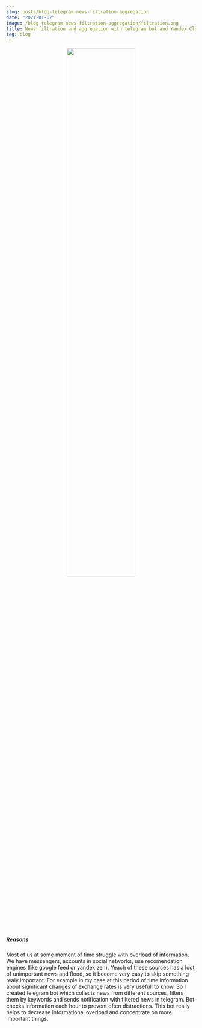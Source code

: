 ```yaml
---
slug: posts/blog-telegram-news-filtration-aggregation
date: "2021-01-07"
image: /blog-telegram-news-filtration-aggregation/filtration.png
title: News filtration and aggregation with telegram bot and Yandex Cloud Functions
tag: blog
---
```


<p align="center">
  <img  width="60%" src="/blog-telegram-news-filtration-aggregation/filtration.png"/>
</p>

##### Reasons
Most of us at some moment of time struggle with overload of information. We have messengers, accounts 
in social networks, use recomendation engines (like google feed or yandex zen). Yeach of these sources 
has a loot of unimportant news and flood, so it become very easy to skip something realy important. 
For example in my case at this period of time information about significant changes of exchange rates 
is very usefull to know. So I created telegram bot which collects news from different sources, filters them
by keywords and sends notification with filtered news in telegram. Bot checks information each hour to prevent 
often distractions. This bot really helps to decrease informational overload and concentrate on more 
important things.  

